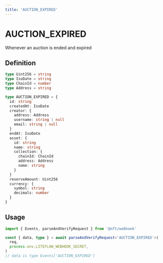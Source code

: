```yaml
---
title: 'AUCTION_EXPIRED'
---
```


# AUCTION_EXPIRED

Whenever an auction is ended and expired

## Definition

```ts
type Uint256 = string
type IsoDate = string
type ChainId = number
type Address = string

type AUCTION_EXPIRED = {
  id: string
  createdAt: IsoDate
  creator: {
    address: Address
    username: string | null
    email: string | null
  }
  endAt: IsoDate
  asset: {
    id: string
    name: string
    collection: {
      chainId: ChainId
      address: Address
      name: string
    }
  }
  reserveAmount: Uint256
  currency: {
    symbol: string
    decimals: number
  }
}
```

## Usage

```ts
import { Events, parseAndVerifyRequest } from '@nft/webhook'

const { data, type } = await parseAndVerifyRequest<'AUCTION_EXPIRED'>(
  req,
  process.env.LITEFLOW_WEBHOOK_SECRET,
)
// data is type Events['AUCTION_EXPIRED']
```
